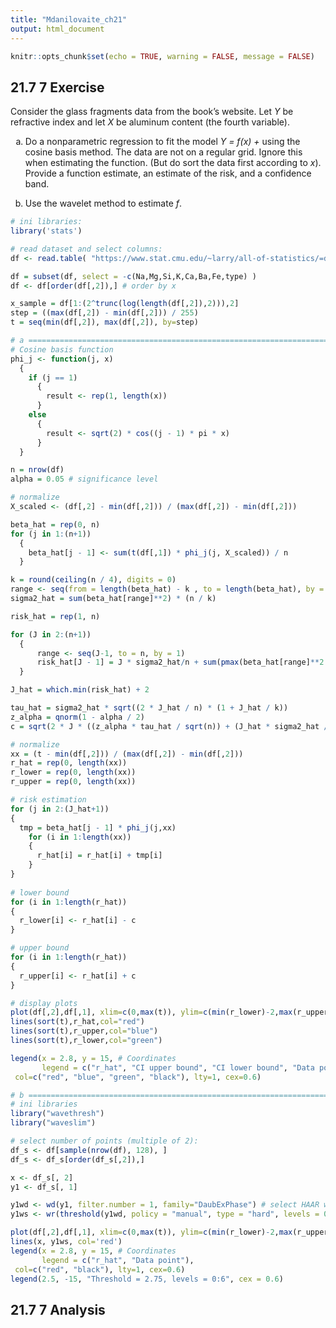 ---
title: "Mdanilovaite_ch21"
output: html_document
---

```{r setup, include=FALSE}
knitr::opts_chunk$set(echo = TRUE, warning = FALSE, message = FALSE)
```

## 21.7 7 Exercise

Consider the glass fragments data from the book’s website. Let *Y* be refractive index and let *X* be aluminum content (the fourth variable).

a. Do a nonparametric regression to fit the model *Y = f(x) +* \epsilon using the cosine basis method. The data are not on a regular grid. Ignore this when estimating the function. (But do sort the data first according to *x*). Provide a function estimate, an estimate of the risk, and a confidence band.

b. Use the wavelet method to estimate *f*.

```{r 21_7_7, echo=FALSE}
# ini libraries:
library('stats')

# read dataset and select columns:
df <- read.table( "https://www.stat.cmu.edu/~larry/all-of-statistics/=data/glass.dat", header = TRUE, fill = TRUE)

df = subset(df, select = -c(Na,Mg,Si,K,Ca,Ba,Fe,type) )
df <- df[order(df[,2]),] # order by x

x_sample = df[1:(2^trunc(log(length(df[,2]),2))),2]
step = ((max(df[,2]) - min(df[,2])) / 255)
t = seq(min(df[,2]), max(df[,2]), by=step)

# a ============================================================================
# Cosine basis function
phi_j <- function(j, x) 
  {
    if (j == 1)
      {
        result <- rep(1, length(x))
      }
    else 
      {
        result <- sqrt(2) * cos((j - 1) * pi * x)
      }
  }

n = nrow(df)
alpha = 0.05 # significance level

# normalize
X_scaled <- (df[,2] - min(df[,2])) / (max(df[,2]) - min(df[,2]))

beta_hat = rep(0, n)
for (j in 1:(n+1))
  {
    beta_hat[j - 1] <- sum(t(df[,1]) * phi_j(j, X_scaled)) / n
  } 

k = round(ceiling(n / 4), digits = 0)
range <- seq(from = length(beta_hat) - k , to = length(beta_hat), by = 1)
sigma2_hat = sum(beta_hat[range]**2) * (n / k)

risk_hat = rep(1, n)

for (J in 2:(n+1))
  {
      range <- seq(J-1, to = n, by = 1)
      risk_hat[J - 1] = J * sigma2_hat/n + sum(pmax(beta_hat[range]**2 - sigma2_hat/n, 0))
  }

J_hat = which.min(risk_hat) + 2

tau_hat = sigma2_hat * sqrt((2 * J_hat / n) * (1 + J_hat / k))
z_alpha = qnorm(1 - alpha / 2)
c = sqrt(2 * J * ((z_alpha * tau_hat / sqrt(n)) + (J_hat * sigma2_hat / n)))

# normalize
xx = (t - min(df[,2])) / (max(df[,2]) - min(df[,2]))
r_hat = rep(0, length(xx))
r_lower = rep(0, length(xx))
r_upper = rep(0, length(xx))

# risk estimation
for (j in 2:(J_hat+1))
{ 
  tmp = beta_hat[j - 1] * phi_j(j,xx)
    for (i in 1:length(xx))
    {
      r_hat[i] = r_hat[i] + tmp[i]
    }
}
  
# lower bound
for (i in 1:length(r_hat))
{
  r_lower[i] <- r_hat[i] - c
}

# upper bound
for (i in 1:length(r_hat))
{
  r_upper[i] <- r_hat[i] + c
}

# display plots
plot(df[,2],df[,1], xlim=c(0,max(t)), ylim=c(min(r_lower)-2,max(r_upper)+2), main="Nonparametric regression fit", xlab = "RI", ylab = "AL")
lines(sort(t),r_hat,col="red")
lines(sort(t),r_upper,col="blue")
lines(sort(t),r_lower,col="green")

legend(x = 2.8, y = 15, # Coordinates
       legend = c("r_hat", "CI upper bound", "CI lower bound", "Data point"),
 col=c("red", "blue", "green", "black"), lty=1, cex=0.6)

# b ============================================================================
# ini libraries
library("wavethresh")
library("waveslim")

# select number of points (multiple of 2):
df_s <- df[sample(nrow(df), 128), ]
df_s <- df_s[order(df_s[,2]),]

x <- df_s[, 2]
y1 <- df_s[, 1]

y1wd <- wd(y1, filter.number = 1, family="DaubExPhase") # select HAAR wavelets
y1ws <- wr(threshold(y1wd, policy = "manual", type = "hard", levels = 0:6, value = 2.75))

plot(df[,2],df[,1], xlim=c(0,max(t)), ylim=c(min(r_lower)-2,max(r_upper)+2), main="Haar wavelet fit",xlab = "RI", ylab = "AL")
lines(x, y1ws, col='red')
legend(x = 2.8, y = 15, # Coordinates
       legend = c("r_hat", "Data point"),
 col=c("red", "black"), lty=1, cex=0.6)
legend(2.5, -15, "Threshold = 2.75, levels = 0:6", cex = 0.6)

```
## 21.7 7 Analysis

